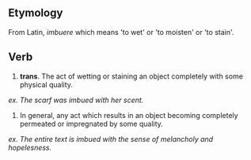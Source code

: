 ==Etymology==
From Latin, ''imbuere'' which means 'to wet' or 'to moisten' or 'to stain'.

==Verb==
# '''trans'''. The act of wetting or staining an object completely with some physical quality.
''ex. The scarf was imbued with her scent.''
#In general, any act which results in an object becoming completely permeated or impregnated by some quality. 
''ex. The entire text is imbued with the sense of melancholy and hopelesness.''